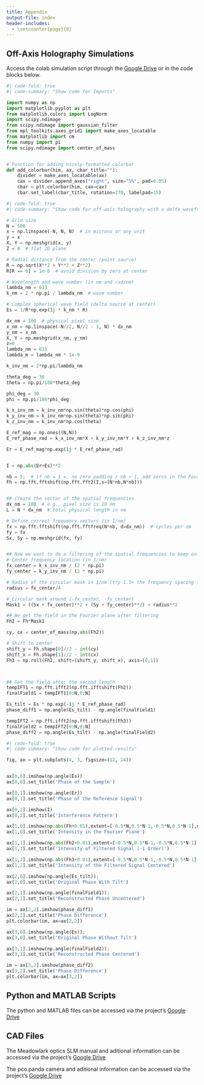 ```yaml
---
title: Appendix
output-file: index
header-includes:
  - \setcounter{page}{8}  
---
```


## Off-Axis Holography Simulations {#simulations}
Access the colab simulation script through the [Google Drive](https://drive.google.com/drive/u/0/folders/19UOTeoF1nK9KP1pScuKj6m1_m4dYD4K9) or in the code blocks below.


```python
#| code-fold: true
#| code-summary: "Show code for Imports"

import numpy as np
import matplotlib.pyplot as plt
from matplotlib.colors import LogNorm
import scipy.ndimage
from scipy.ndimage import gaussian_filter
from mpl_toolkits.axes_grid1 import make_axes_locatable
from matplotlib import cm
from numpy import pi
from scipy.ndimage import center_of_mass


# Function for adding nicely-formatted colorbar
def add_colorbar(him, ax, cbar_title=""):
    divider = make_axes_locatable(ax)
    cax = divider.append_axes("right", size="5%", pad=0.05)
    cbar = plt.colorbar(him, cax=cax)
    cbar.set_label(cbar_title, rotation=270, labelpad=15)
```

``` python
#| code-fold: true
#| code-summary: "Show code for off-axis holography with a delta wavefront sample"

# Grid size
N = 500
x = np.linspace(-N, N, N)  # in microns or any unit
y = x
X, Y = np.meshgrid(x, y)
Z = 0  # flat 2D plane

# Radial distance from the center (point source)
R = np.sqrt(X**2 + Y**2 + Z**2)
R[R == 0] = 1e-6  # avoid division by zero at center

# Wavelength and wave number (in nm and rad/nm)
lambda_nm = 633
k_nm = 2 * np.pi / lambda_nm  # wave number

# Complex spherical wave field (delta source at center)
Es = 1/R*np.exp(1j * k_nm * R)

dx_nm = 100  # physical pixel size
x_nm = np.linspace(-N//2, N//2 - 1, N) * dx_nm
y_nm = x_nm
X, Y = np.meshgrid(x_nm, y_nm)
z=0
lambda_nm = 633
lambda_m = lambda_nm * 1e-9

k_inv_nm = 2*np.pi/lambda_nm

theta_deg = 30
theta = np.pi/180*theta_deg

phi_deg = 30
phi = np.pi/180*phi_deg

k_x_inv_nm = k_inv_nm*np.sin(theta)*np.cos(phi)
k_y_inv_nm = k_inv_nm*np.sin(theta)*np.sin(phi)
k_z_inv_nm = k_inv_nm*np.cos(theta)

E_ref_mag = np.ones((N,N))
E_ref_phase_rad = k_x_inv_nm*X + k_y_inv_nm*Y + k_z_inv_nm*z

Er = E_ref_mag*np.exp(1j * E_ref_phase_rad)


I = np.abs(Er+Es)**2

nb = 5;  # if nb = 1 =, no zero padding / nb > 1, add zeros in the Fourier tranform, see the help of fft2
Fh = np.fft.fftshift(np.fft.fft2(I,s=[N*nb,N*nb]))


## Create the vector of the spatial frequencies
dx_nm = 100  # e.g., pixel size is 10 nm
L = N * dx_nm  # total physical length in nm

# Define correct frequency vectors (in 1/nm)
fx = np.fft.fftshift(np.fft.fftfreq(N*nb, d=dx_nm))  # cycles per nm
fy = fx
Sx, Sy = np.meshgrid(fx, fy)


## Now we want to do a filtering of the spatial frequencies to keep only the -1 order
# Center frequency location (in 1/nm)
fx_center = k_x_inv_nm / (2 * np.pi)
fy_center = k_y_inv_nm / (2 * np.pi)

# Radius of the circular mask in 1/nm (try 1.5× the frequency spacing to start)
radius = fx_center/4

# Circular mask around (-fx_center, -fy_center)
Mask1 = ((Sx + fx_center)**2 + (Sy + fy_center)**2) < radius**2

## We get the field in the Fourier plane after filtering
Fh2 = Fh*Mask1

cy, cx = center_of_mass(np.abs(Fh2))

# Shift to center
shift_y = Fh.shape[0]//2 - int(cy)
shift_x = Fh.shape[1]//2 - int(cx)
Fh3 = np.roll(Fh2, shift=(shift_y, shift_x), axis=(0,1))



## Get the field after the second length
tempIFT1 = np.fft.ifft2(np.fft.ifftshift(Fh2))
finalField1 = tempIFT1[0:N,0:N]

Es_tilt = Es * np.exp(-1j * E_ref_phase_rad)
phase_diff1 = np.angle(Es_tilt) - np.angle(finalField1)

tempIFT2 = np.fft.ifft2(np.fft.ifftshift(Fh3))
finalField2 = tempIFT2[0:N,0:N]
phase_diff2 = np.angle(Es_tilt) - np.angle(finalField2)
```

``` python
#| code-fold: true
#| code-summary: "Show code for plotted results"

fig, ax = plt.subplots(4, 3, figsize=(12, 14))


ax[0,0].imshow(np.angle(Es))
ax[0,0].set_title('Phase of the Sample')

ax[0,1].imshow(np.angle(Er))
ax[0,1].set_title('Phase of the Reference Signal')

ax[0,2].imshow(I)
ax[0,2].set_title('Interference Pattern')

ax[1,0].imshow(np.abs(Fh+0.01),extent=[-0.5*N,0.5*N-1,-0.5*N,0.5*N-1],norm=LogNorm())
ax[1,0].set_title('Intensity in the Fourier Plane')

ax[1,1].imshow(np.abs(Fh2+0.01),extent=[-0.5*N,0.5*N-1,-0.5*N,0.5*N-1],norm=LogNorm())
ax[1,1].set_title('Intensity of Filtered Signal (-1 Order)')

ax[1,2].imshow(np.abs(Fh3+0.01),extent=[-0.5*N,0.5*N-1,-0.5*N,0.5*N-1], norm=LogNorm())
ax[1,2].set_title('Intensity of the Filtered Signal Centered')

ax[2,0].imshow(np.angle(Es_tilt));
ax[2,0].set_title('Original Phase With Tilt')

ax[2,1].imshow(np.angle(finalField1));
ax[2,1].set_title('Reconstructed Phase Uncentered')

im = ax[2,2].imshow(phase_diff1)
ax[2,2].set_title('Phase Difference')
plt.colorbar(im, ax=ax[2,2])

ax[3,0].imshow(np.angle(Es));
ax[3,0].set_title('Original Phase Without Tilt')

ax[3,1].imshow(np.angle(finalField2));
ax[3,1].set_title('Reconstructed Phase Centered')

im = ax[3,2].imshow(phase_diff2)
ax[3,2].set_title('Phase Difference')
plt.colorbar(im, ax=ax[3,2])
```

## Python and MATLAB Scripts {#python-and-matlab-scripts}
The python and MATLAB files can be accessed via the project's [Google Drive](https://drive.google.com/drive/u/0/folders/10S1xLh61XNX6dzel1CA6wFQbFGP1tzNo)

## CAD Files
The Meadowlark optics SLM manual and aditional information can be accessed via the project's [Google Drive](https://drive.google.com/drive/u/0/folders/1KSpUFZnkbSWYm1V9S05anVIwsoHlxC3m)

The pco.panda camera and aditional information can be accessed via the project's [Google Drive](https://drive.google.com/drive/u/0/folders/1ILDmt6R8Ru6QOSBShQARN3Rk35gMLL0D)

